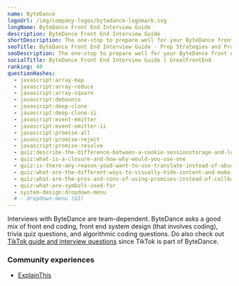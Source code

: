 ```yaml
---
name: ByteDance
logoUrl: /img/company-logos/bytedance-logomark.svg
longName: ByteDance Front End Interview Guide
description: ByteDance Front End Interview Guide
shortDescription: The one-stop to prepare well for your ByteDance front end interviews
seoTitle: ByteDance Front End Interview Guide - Prep Strategies and Practice Questions
seoDescription: The one-stop to prepare well for your ByteDance front end interviews. Discover insider tips, optimal prep strategies, and practice questions known to be tested.
socialTitle: ByteDance Front End Interview Guide | GreatFrontEnd
ranking: 40
questionHashes:
  - javascript:array-map
  - javascript:array-reduce
  - javascript:array-square
  - javascript:debounce
  - javascript:deep-clone
  - javascript:deep-clone-ii
  - javascript:event-emitter
  - javascript:event-emitter-ii
  - javascript:promise-all
  - javascript:promise-reject
  - javascript:promise-resolve
  - quiz:describe-the-difference-between-a-cookie-sessionstorage-and-localstorage
  - quiz:what-is-a-closure-and-how-why-would-you-use-one
  - quiz:is-there-any-reason-youd-want-to-use-translate-instead-of-absolute-positioning-or-vice-versa-and-why
  - quiz:what-are-the-different-ways-to-visually-hide-content-and-make-it-available-only-for-screen-readers
  - quiz:what-are-the-pros-and-cons-of-using-promises-instead-of-callbacks
  - quiz:what-are-symbols-used-for
  - system-design:dropdown-menu
  # - dropdown-menu (UI)
---
```


Interviews with ByteDance are team-dependent. ByteDance asks a good mix of front end coding, front end system design (that involves coding), trivia quiz questions, and algorithmic coding questions. Do also check out [TikTok guide and interview questions](/interviews/company/tiktok/questions-guides) since TikTok is part of ByteDance.

### Community experiences

- [ExplainThis](https://www.explainthis.io/en/career/my-tiktok-frontend-interview)
